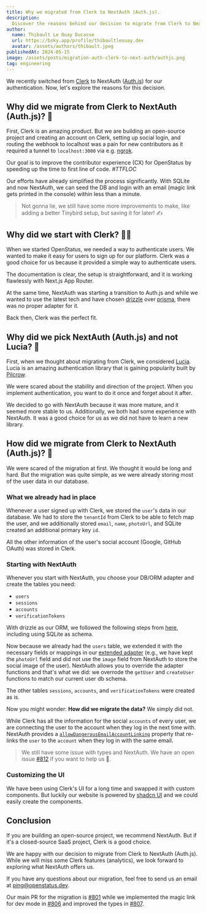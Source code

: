 ```yaml
---
title: Why we migrated from Clerk to NextAuth (Auth.js).
description:
  Discover the reasons behind our decision to migrate from Clerk to NextAuth.
author:
  name: Thibault Le Ouay Ducasse
  url: https://bsky.app/profile/thibaultleouay.dev
  avatar: /assets/authors/thibault.jpeg
publishedAt: 2024-05-15
image: /assets/posts/migration-auth-clerk-to-next-auth/authjs.png
tag: engineering
---
```


We recently switched from [Clerk](https://clerk.com) to NextAuth
([Auth.js](https://authjs.dev)) for our authentication. Now, let's explore the
reasons for this decision.

## Why did we migrate from Clerk to NextAuth (Auth.js)? 🤔

First, Clerk is an amazing product. But we are building an open-source project
and creating an account on Clerk, setting up social login, and routing the
webhook to localhost was a pain for new contributors as it required a tunnel to
`localhost:3000` via e.g. [ngrok](https://ngrok.com).

Our goal is to improve the contributor experience (CX) for OpenStatus by
speeding up the time to first line of code. _#TTFLOC_

Our efforts have already simplified the process significantly. With SQLite and
now NextAuth, we can seed the DB and login with an email (magic link gets
printed in the console) within less than a minute.

> Not gonna lie, we still have some more improvements to make, like adding a
> better Tinybird setup, but saving it for later! ✍️

## Why did we start with Clerk? 🧑‍💻

When we started OpenStatus, we needed a way to authenticate users. We wanted to
make it easy for users to sign up for our platform. Clerk was a good choice for
us because it provided a simple way to authenticate users.

The documentation is clear, the setup is straightforward, and it is working
flawlessly with Next.js App Router.

At the same time, NextAuth was starting a transition to Auth.js and while we
wanted to use the latest tech and have chosen
[drizzle](https://orm.drizzle.team) over [prisma](https://www.prisma.io), there
was no proper adapter for it.

Back then, Clerk was the perfect fit.

## Why did we pick NextAuth (Auth.js) and not Lucia? 🔑

First, when we thought about migrating from Clerk, we considered
[Lucia](https://lucia-auth.com/). Lucia is an amazing authentication library
that is gaining popularity built by [Pilcrow](https://pilcrowonpaper.com/).

We were scared about the stability and direction of the project. When you
implement authentication, you want to do it once and forget about it after.

<Tweet id="1785701672012107841" />

We decided to go with NextAuth because it was more mature, and it seemed more
stable to us. Additionally, we both had some experience with NextAuth. It was a
good choice for us as we did not have to learn a new library.

## How did we migrate from Clerk to NextAuth (Auth.js)? 🚀

We were scared of the migration at first. We thought it would be long and hard.
But the migration was quite simple, as we were already storing most of the user
data in our database.

### What we already had in place

Whenever a user signed up with Clerk, we stored the `user`'s data in our
database. We had to store the `tenantId` from Clerk to be able to fetch map the
user, and we additionally stored `email`, `name`, `photoUrl`, and SQLite created
an additional primary key `id`.

All the other information of the user's social account (Google, GitHub OAuth)
was stored in Clerk.

### Starting with NextAuth

Whenever you start with NextAuth, you choose your DB/ORM adapter and create the
tables you need:

- `users`
- `sessions`
- `accounts`
- `verificationTokens`

With drizzle as our ORM, we followed the following steps from
[here](https://authjs.dev/getting-started/adapters/drizzle), including using
SQLite as schema.

Now because we already had the `users` table, we extended it with the necessary
fields or mappings in our
[extended adapter](https://github.com/openstatusHQ/openstatus/blob/main/apps/web/src/lib/auth/adapter.ts)
(e.g., we have kept the `photoUrl` field and did not use the `image` field from
NextAuth to store the social image of the user). NextAuth allows you to override
the adapter functions and that's what we did: we overrode the `getUser` and
`createUser` functions to match our current user db schema.

The other tables `sessions`, `accounts`, and `verificationTokens` were created
as is.

Now you might wonder: **How did we migrate the data?** We simply did not.

While Clerk has all the information for the social `accounts` of every user, we
are connecting the user to the account when they log in the next time with.
NextAuth provides a
[`allowDangerousEmailAccountLinking`](https://authjs.dev/reference/core/providers#allowdangerousemailaccountlinking)
property that re-links the `user` to the `account` when they log in with the
same email.

> We still have some issue with types and NextAuth. We have an open issue
> [#812](https://github.com/openstatusHQ/openstatus/issues/812) if you want to
> help us 🤗.

### Customizing the UI

We have been using Clerk's UI for a long time and swapped it with custom
components. But luckily our website is powered by
[shadcn UI](https://ui.shadcn.com) and we could easily create the components.

## Conclusion

If you are building an open-source project, we recommend NextAuth. But if it's a
closed-source SaaS project, Clerk is a good choice.

We are happy with our decision to migrate from Clerk to NextAuth (Auth.js).
While we will miss some Clerk features (analytics), we look forward to exploring
what NextAuth offers us.

If you have any questions about our migration, feel free to send us an email at
[ping@openstatus.dev](mailto:ping@openstatus.dev).

Our main PR for the migration is
[#801](https://github.com/openstatusHQ/openstatus/pull/801) while we implemented
the magic link for dev mode in
[#806](https://github.com/openstatusHQ/openstatus/pull/806) and improved the
types in [#807](https://github.com/openstatusHQ/openstatus/pull/807).
